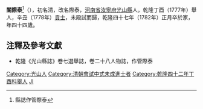 '''關際泰'''<ref>縣誌作管際泰</ref>（{{bd|1739年||1782年|catIdx=G關}}），初名清，改名際泰，[[河南省|河南省]][[汝寧府|汝寧府]][[光山縣|光山縣]]人，乾隆丁酉（1777年）舉人，辛丑（1778年）[[貢士|貢士]]，未殿試而歸，乾隆四十七年（1782年）正月卒於家，年四十四歲。

== 注釋及參考文獻 ==
{{reflist}}
* 乾隆《光山縣誌》卷七選舉誌，卷二十八人物誌，作管際泰

[[Category:光山人|Category:光山人]]
[[Category:清朝會試中式未成進士者|Category:清朝會試中式未成進士者]]
[[Category:乾隆四十二年丁酉科舉人|Category:乾隆四十二年丁酉科舉人]]
[[Category:关姓|JI]]